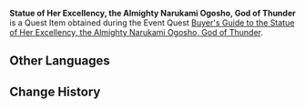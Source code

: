 {{Item Infobox
|title        = Statue of Her Excellency, the Almighty Narukami Ogosho, God of Thunder
|id           = 101755
|image        = Item Exquisite Gift (Furnishing).png
|type         = Quest Items
|description  = The Statue of Her Excellency, the Almighty Narukami Ogosho, God of Thunder that [[Kujou Sara|Sara]] has been hankering after. Go on, go give it to her.
|source1      = [[Buyer's Guide to the Statue of Her Excellency, the Almighty Narukami Ogosho, God of Thunder]]
|source2      = 
|source3      = 
|source4      = 
|source5      = 
}}
'''Statue of Her Excellency, the Almighty Narukami Ogosho, God of Thunder''' is a Quest Item obtained during the Event Quest [[Buyer's Guide to the Statue of Her Excellency, the Almighty Narukami Ogosho, God of Thunder]].
<!--
==Location==
<gallery hideaddbutton="true" captionalign="center">

</gallery>
-->
==Other Languages==
{{Other Languages
|default_hidden = 1
|en      = Statue of Her Excellency, the Almighty Narukami Ogosho, God of Thunder
|zhs     = 御建鸣神主尊大御所大人像
|zhs_rm  = Yùjiàn Míngshén Zhǔzūn Dàyùsuǒ Dàrén Xiàng
|zht     = 御建鳴神主尊大御所大人像
|zht_rm  = Yùjiàn Míngshén Zhǔzūn Dàyùsuǒ Dàrén Xiàng
|ja      = 御建鳴神主尊大御所様像
|ja_rm   = Mitake Narukami Nushi no Mikoto Oogosho-sama Zou
|ko      = 위대하신 나루카미 쇼군상
|ko_rm   = 
|es      = Figurilla de Su Excelencia, la todopoderosa Narukami
|fr      = Statuette de Son Excellence, la toute-puissante Narukami Ogosho
|ru      = Статуэтка её превосходительства Наруками Огосё, Электро Архонта
|th      = รูปปั้นท่าน Narukami Ogosho ผู้ยิ่งใหญ่
|th_rm   = 
|vi      = Tượng Đại Nhân Narukami Ogosho
|de      = Statue Ihrer Exzellenz der Allmächtigen Narukami Ogosho, der Göttin der Blitze
|id      = Patung Yang Mulia, Sang Narukami Ogosho Yang Mahakuasa, Dewi Petir
|pt      = Estátua de Sua Excelência, Narukami Ogosho Toda-Poderosa
}}

==Change History==
{{Change History|2.6}}